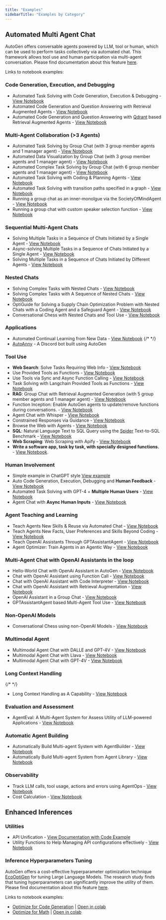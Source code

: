 ```yaml
---
title: "Examples"
sidebarTitle: "Examples by Category"
---
```


## Automated Multi Agent Chat

AutoGen offers conversable agents powered by LLM, tool or human, which can be used to perform tasks collectively via automated chat. This framework allows tool use and human participation via multi-agent conversation.
Please find documentation about this feature [here](/website/docs/Use-Cases/agent_chat).

Links to notebook examples:

### Code Generation, Execution, and Debugging

- Automated Task Solving with Code Generation, Execution & Debugging - [View Notebook](/notebook/agentchat_auto_feedback_from_code_execution)
- Automated Code Generation and Question Answering with Retrieval Augmented Agents - [View Notebook](/notebook/agentchat_RetrieveChat)
- Automated Code Generation and Question Answering with [Qdrant](https://qdrant.tech/) based Retrieval Augmented Agents - [View Notebook](/notebook/agentchat_RetrieveChat_qdrant)

### Multi-Agent Collaboration (>3 Agents)

- Automated Task Solving by Group Chat (with 3 group member agents and 1 manager agent) - [View Notebook](/notebook/agentchat_groupchat)
- Automated Data Visualization by Group Chat (with 3 group member agents and 1 manager agent) - [View Notebook](/notebook/agentchat_groupchat_vis)
- Automated Complex Task Solving by Group Chat (with 6 group member agents and 1 manager agent) - [View Notebook](/notebook/agentchat_groupchat_research)
- Automated Task Solving with Coding & Planning Agents - [View Notebook](/notebook/agentchat_planning)
- Automated Task Solving with transition paths specified in a graph - [View Notebook](/notebook/agentchat_groupchat_finite_state_machine)
- Running a group chat as an inner-monolgue via the SocietyOfMindAgent - [View Notebook](/notebook/agentchat_society_of_mind)
- Running a group chat with custom speaker selection function - [View Notebook](/notebook/agentchat_groupchat_customized)

### Sequential Multi-Agent Chats

- Solving Multiple Tasks in a Sequence of Chats Initiated by a Single Agent - [View Notebook](/notebook/agentchat_multi_task_chats)
- Async-solving Multiple Tasks in a Sequence of Chats Initiated by a Single Agent - [View Notebook](/notebook/agentchat_multi_task_async_chats)
- Solving Multiple Tasks in a Sequence of Chats Initiated by Different Agents - [View Notebook](/notebook/agentchats_sequential_chats)

### Nested Chats

- Solving Complex Tasks with Nested Chats - [View Notebook](/notebook/agentchat_nestedchat)
- Solving Complex Tasks with A Sequence of Nested Chats - [View Notebook](/notebook/agentchat_nested_sequential_chats)
- OptiGuide for Solving a Supply Chain Optimization Problem with Nested Chats with a Coding Agent and a Safeguard Agent - [View Notebook](/notebook/agentchat_nestedchat_optiguide)
- Conversational Chess with Nested Chats and Tool Use - [View Notebook](/notebook/agentchat_nested_chats_chess)

### Applications

- Automated Continual Learning from New Data - [View Notebook](/notebook/agentchat_stream)
  {/* <!-- - [OptiGuide](https://github.com/microsoft/optiguide) - Coding, Tool Using, Safeguarding & Question Answering for Supply Chain Optimization --> */}
- [AutoAnny](https://github.com/ag2ai/build-with-ag2/tree/main/samples/apps/auto-anny) - A Discord bot built using AutoGen

### Tool Use

- **Web Search**: Solve Tasks Requiring Web Info - [View Notebook](/notebook/agentchat_web_info)
- Use Provided Tools as Functions - [View Notebook](/notebook/agentchat_function_call_currency_calculator)
- Use Tools via Sync and Async Function Calling - [View Notebook](/notebook/agentchat_function_call_async)
- Task Solving with Langchain Provided Tools as Functions - [View Notebook](/notebook/agentchat_langchain)
- **RAG**: Group Chat with Retrieval Augmented Generation (with 5 group member agents and 1 manager agent) - [View Notebook](/notebook/agentchat_groupchat_RAG)
- Function Inception: Enable AutoGen agents to update/remove functions during conversations. - [View Notebook](/notebook/agentchat_inception_function)
- Agent Chat with Whisper - [View Notebook](/notebook/agentchat_video_transcript_translate_with_whisper)
- Constrained Responses via Guidance - [View Notebook](/notebook/agentchat_guidance)
- Browse the Web with Agents - [View Notebook](/notebook/agentchat_surfer)
- **SQL**: Natural Language Text to SQL Query using the [Spider](https://yale-lily.github.io/spider) Text-to-SQL Benchmark - [View Notebook](/notebook/agentchat_sql_spider)
- **Web Scraping**: Web Scraping with Apify - [View Notebook](/notebook/agentchat_webscraping_with_apify)
- **Write a software app, task by task, with specially designed functions.** - [View Notebook](/notebook/agentchat_function_call_code_writing).

### Human Involvement

- Simple example in ChatGPT style [View example](https://github.com/ag2ai/build-with-ag2/blob/main/samples/simple_chat.py)
- Auto Code Generation, Execution, Debugging and **Human Feedback** - [View Notebook](/notebook/agentchat_human_feedback)
- Automated Task Solving with GPT-4 + **Multiple Human Users** - [View Notebook](/notebook/agentchat_two_users)
- Agent Chat with **Async Human Inputs** - [View Notebook](/notebook/async_human_input)

### Agent Teaching and Learning

- Teach Agents New Skills & Reuse via Automated Chat - [View Notebook](/notebook/agentchat_teaching)
- Teach Agents New Facts, User Preferences and Skills Beyond Coding - [View Notebook](/notebook/agentchat_teachability)
- Teach OpenAI Assistants Through GPTAssistantAgent - [View Notebook](/notebook/agentchat_teachable_oai_assistants)
- Agent Optimizer: Train Agents in an Agentic Way - [View Notebook](/notebook/agentchat_agentoptimizer)

### Multi-Agent Chat with OpenAI Assistants in the loop

- Hello-World Chat with OpenAi Assistant in AutoGen - [View Notebook](/notebook/agentchat_oai_assistant_twoagents_basic)
- Chat with OpenAI Assistant using Function Call - [View Notebook](/notebook/agentchat_oai_assistant_function_call)
- Chat with OpenAI Assistant with Code Interpreter - [View Notebook](/notebook/agentchat_oai_code_interpreter)
- Chat with OpenAI Assistant with Retrieval Augmentation - [View Notebook](/notebook/agentchat_oai_assistant_retrieval)
- OpenAI Assistant in a Group Chat - [View Notebook](/notebook/agentchat_oai_assistant_groupchat)
- GPTAssistantAgent based Multi-Agent Tool Use - [View Notebook](/notebook/gpt_assistant_agent_function_call)

### Non-OpenAI Models

- Conversational Chess using non-OpenAI Models - [View Notebook](/notebook/agentchat_nested_chats_chess_altmodels)

### Multimodal Agent

- Multimodal Agent Chat with DALLE and GPT-4V - [View Notebook](/notebook/agentchat_dalle_and_gpt4v)
- Multimodal Agent Chat with Llava - [View Notebook](/notebook/agentchat_lmm_llava)
- Multimodal Agent Chat with GPT-4V - [View Notebook](/notebook/agentchat_lmm_gpt-4v)

### Long Context Handling

{/* <!-- - Conversations with Chat History Compression Enabled - [View Notebook](https://github.com/ag2ai/ag2/blob/main/notebook/agentchat_compression.ipynb) --> */}

- Long Context Handling as A Capability - [View Notebook](/notebook/agentchat_transform_messages)

### Evaluation and Assessment

- AgentEval: A Multi-Agent System for Assess Utility of LLM-powered Applications - [View Notebook](/notebook/agenteval_cq_math)

### Automatic Agent Building

- Automatically Build Multi-agent System with AgentBuilder - [View Notebook](/notebook/autobuild_basic)
- Automatically Build Multi-agent System from Agent Library - [View Notebook](/notebook/autobuild_agent_library)

### Observability

- Track LLM calls, tool usage, actions and errors using AgentOps - [View Notebook](/notebook/agentchat_agentops)
- Cost Calculation - [View Notebook](/notebook/agentchat_cost_token_tracking)

## Enhanced Inferences

### Utilities

- API Unification - [View Documentation with Code Example](/website/docs/Use-Cases/enhanced_inference/#api-unification)
- Utility Functions to Help Managing API configurations effectively - [View Notebook](/website/docs/topics/llm_configuration)

### Inference Hyperparameters Tuning

AutoGen offers a cost-effective hyperparameter optimization technique [EcoOptiGen](https://arxiv.org/abs/2303.04673) for tuning Large Language Models. The research study finds that tuning hyperparameters can significantly improve the utility of them.
Please find documentation about this feature [here](/website/docs/Use-Cases/enhanced_inference).

Links to notebook examples:

- [Optimize for Code Generation](https://github.com/ag2ai/ag2/blob/main/notebook/oai_completion.ipynb) | [Open in colab](https://colab.research.google.com/github/ag2ai/ag2/blob/main/notebook/oai_completion.ipynb)
- [Optimize for Math](https://github.com/ag2ai/ag2/blob/main/notebook/oai_chatgpt_gpt4.ipynb) | [Open in colab](https://colab.research.google.com/github/ag2ai/ag2/blob/main/notebook/oai_chatgpt_gpt4.ipynb)
